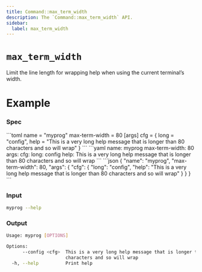 ```yaml
---
title: Command::max_term_width
description: The `Command::max_term_width` API.
sidebar:
  label: max_term_width
---
```



# `max_term_width` <LinkButton href="https://docs.rs/clap/latest/clap/struct.Command.html#method.max_term_width" icon="open-book" variant="minimal"></LinkButton>

<Badge text="since 0.1.0" size="small" />

Limit the line length for wrapping help when using the current terminal’s width.

# Example

### Spec

<Tabs syncKey="format">
  <TabItem label="TOML">
```toml
name = "myprog"
max-term-width = 80
[args]
cfg = { long = "config", help = "This is a very long help message that is longer than 80 characters and so will wrap" }
```
  </TabItem>
  <TabItem label="YAML">
```yaml
name: myprog
max-term-width: 80
args:
  cfg:
    long: config
    help: This is a very long help message that is longer than 80 characters and so will wrap
```
  </TabItem>
  <TabItem label="JSON">
```json
{
  "name": "myprog",
  "max-term-width": 80,
  "args": {
    "cfg": {
      "long": "config",
      "help": "This is a very long help message that is longer than 80 characters and so will wrap"
    }
  }
}
```
  </TabItem>
</Tabs>

### Input

```bash
myprog --help
```

### Output

```bash
Usage: myprog [OPTIONS]

Options:
      --config <cfg>  This is a very long help message that is longer than 80
                      characters and so will wrap
  -h, --help          Print help
```
